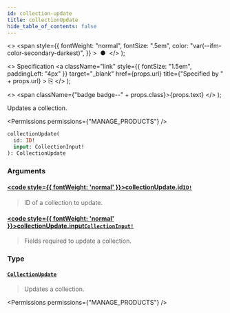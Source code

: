 ```yaml
---
id: collection-update
title: collectionUpdate
hide_table_of_contents: false
---
```


  <>
    <span
      style={{
        fontWeight: "normal",
        fontSize: ".5em",
        color: "var(--ifm-color-secondary-darkest)",
      }}
    >
      &nbsp;●&nbsp;
    </span>
  </>
);

  <>
    Specification
    <a
      className="link"
      style={{ fontSize: "1.5em", paddingLeft: "4px" }}
      target="\_blank"
      href={props.url}
      title={"Specified by " + props.url}
    >
      ⎘
    </a>
  </>
);

  <>
    <span className={"badge badge--" + props.class}>{props.text}</span>
  </>
);

Updates a collection.

<Permissions permissions={"MANAGE_PRODUCTS"} />

```graphql
collectionUpdate(
  id: ID!
  input: CollectionInput!
): CollectionUpdate
```

### Arguments

#### [<code style={{ fontWeight: 'normal' }}>collectionUpdate.<b>id</b></code>](#)<Bullet />[`ID!`](../../../api-reference/miscellaneous/scalars/id) <Badge class="secondary" text="non-null"/> <Badge class="secondary" text="scalar"/> <Badge class="secondary" text="miscellaneous"/>

> ID of a collection to update.

#### [<code style={{ fontWeight: 'normal' }}>collectionUpdate.<b>input</b></code>](#)<Bullet />[`CollectionInput!`](../../../api-reference/products/inputs/collection-input) <Badge class="secondary" text="non-null"/> <Badge class="secondary" text="input"/> <Badge class="secondary" text="products"/>

> Fields required to update a collection.

### Type

#### [`CollectionUpdate`](../../../api-reference/products/objects/collection-update) <Badge class="secondary" text="object"/> <Badge class="secondary" text="products"/>

> Updates a collection.

<Permissions permissions={"MANAGE_PRODUCTS"} />

>

